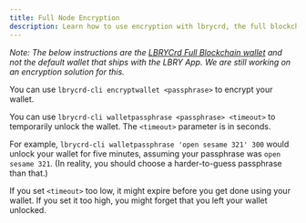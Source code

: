 ```yaml
---
title: Full Node Encryption
description: Learn how to use encryption with lbrycrd, the full blockchain software for the LBRY network. 
--- 
```


*Note: The below instructions are the [LBRYCrd Full Blockchain wallet](https://github.com/lbryio/lbrycrd) and not the default wallet that ships with the LBRY App. We are still working on an encryption solution for this.*

You can use `lbrycrd-cli encryptwallet <passphrase>` to encrypt your wallet.

You can use `lbrycrd-cli walletpassphrase <passphrase> <timeout>` to temporarily unlock the wallet. The `<timeout>` parameter is in seconds.

For example, `lbrycrd-cli walletpassphrase 'open sesame 321' 300` would unlock your wallet for five minutes, assuming your passphrase was `open sesame 321`. (In reality, you should choose a harder-to-guess passphrase than that.)

If you set `<timeout>` too low, it might expire before you get done using your wallet. If you set it too high, you might forget that you left your wallet unlocked.

